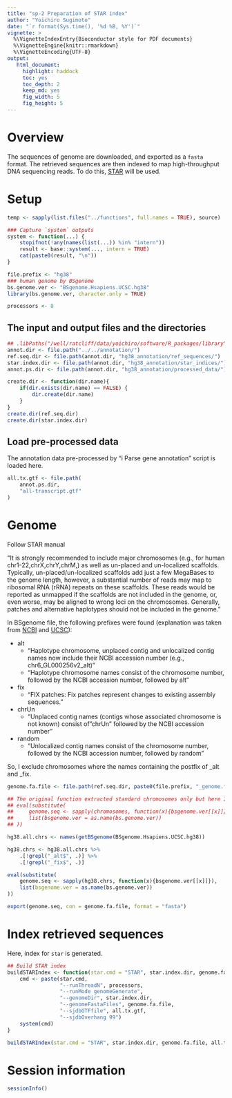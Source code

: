 ```yaml
---
title: "sp-2 Preparation of STAR index"
author: "Yoichiro Sugimoto"
date: "`r format(Sys.time(), '%d %B, %Y')`"
vignette: >
  %\VignetteIndexEntry{Bioconductor style for PDF documents}
  %\VignetteEngine{knitr::rmarkdown}
  %\VignetteEncoding{UTF-8}
output:
   html_document:
     highlight: haddock
     toc: yes
     toc_depth: 2
     keep_md: yes
     fig_width: 5
     fig_height: 5
---
```


# Overview

The sequences of genome are downloaded, and exported as
a `fasta` format.
The retrieved sequences are then indexed to map high-throughput DNA sequencing
reads. 
To do this, [STAR](https://github.com/alexdobin/STAR) will be used.

# Setup


```r

temp <- sapply(list.files("../functions", full.names = TRUE), source)

### Capture `system` outputs
system <- function(...) {
    stopifnot(!any(names(list(...)) %in% "intern"))
    result <- base::system(..., intern = TRUE)
    cat(paste0(result, "\n"))
}

```


```r

file.prefix <- "hg38"
### human genome by BSgenome
bs.genome.ver <- "BSgenome.Hsapiens.UCSC.hg38"
library(bs.genome.ver, character.only = TRUE)

processors <- 8


```

## The input and output files and the directories


```r

## .libPaths("/well/ratcliff/data/yoichiro/software/R_packages/library")
annot.dir <- file.path("../../annotation/")
ref.seq.dir <- file.path(annot.dir, "hg38_annotation/ref_sequences/")
star.index.dir <- file.path(annot.dir, "hg38_annotation/star_indices/") 
annot.ps.dir <- file.path(annot.dir, "hg38_annotation/processed_data/")

create.dir <- function(dir.name){
    if(dir.exists(dir.name) == FALSE) {
        dir.create(dir.name)
    }
}
create.dir(ref.seq.dir)
create.dir(star.index.dir)

```



## Load pre-processed data

The annotation data pre-processed by "i Parse gene annotation" script
is loaded here.


```r

all.tx.gtf <- file.path(
    annot.ps.dir,
    "all-transcript.gtf"
)

```

# Genome

Follow STAR manual

"It is strongly recommended to include major chromosomes (e.g., for human chr1-22,chrX,chrY,chrM,) as well as un-placed and un-localized scaffolds. Typically, un-placed/un-localized scaffolds add just a few MegaBases to the genome length, however, a substantial number of reads may map to ribosomal RNA (rRNA) repeats on these scaffolds. These reads would be reported as unmapped if the scaffolds are not included in the genome, or, even worse, may be aligned to wrong loci on the chromosomes. Generally, patches and alternative haplotypes should not be included in the genome."

In BSgenome file, the following prefixes were found (explanation was taken from [NCBI](https://www.ncbi.nlm.nih.gov/grc/help/patches/) and [UCSC](http://hgdownload.soe.ucsc.edu/gbdb/hg38/html/description.html)):

 - alt
	 - "Haplotype chromosome, unplaced contig and unlocalized contig names now include their NCBI accession number (e.g., chr6_GL000256v2_alt)"
	 - "Haplotype chromosome names consist of the chromosome number, followed by the NCBI accession number, followed by alt"
 - fix
	 - "FIX patches: Fix patches represent changes to existing assembly sequences."
 - chrUn
	 - "Unplaced contig names (contigs whose associated chromosome is not known) consist of "chrUn" followed by the NCBI accession number"
 - random
	 - "Unlocalized contig names consist of the chromosome number, followed by the NCBI accession number, followed by random"

So, I exclude chromosomes where the names containing the postfix of _alt and _fix.

```r

genome.fa.file <- file.path(ref.seq.dir, paste0(file.prefix, "_genome.fa"))

## The original function extracted standard chromosomes only but here I include all chrosomesomes
## eval(substitute(
##     genome.seq <- sapply(chromosomes, function(x){bsgenome.ver[[x]]}),
##     list(bsgenome.ver = as.name(bs.genome.ver))
## ))

hg38.all.chrs <- names(getBSgenome(BSgenome.Hsapiens.UCSC.hg38))

hg38.chrs <- hg38.all.chrs %>%
    .[!grepl("_alt$", .)] %>%
    .[!grepl("_fix$", .)]

eval(substitute(
    genome.seq <- sapply(hg38.chrs, function(x){bsgenome.ver[[x]]}),
    list(bsgenome.ver = as.name(bs.genome.ver))
))

export(genome.seq, con = genome.fa.file, format = "fasta")

```

# Index retrieved sequences

Here, index for `star` is generated. 

```r

## Build STAR index
buildSTARIndex <- function(star.cmd = "STAR", star.index.dir, genome.fa.file, all.tx.gtf){
    cmd <- paste(star.cmd,
                 "--runThreadN", processors,
                 "--runMode genomeGenerate",
                 "--genomeDir", star.index.dir,
                 "--genomeFastaFiles", genome.fa.file,
                 "--sjdbGTFfile", all.tx.gtf,
                 "--sjdbOverhang 99")
	system(cmd) 
}

buildSTARIndex(star.cmd = "STAR", star.index.dir, genome.fa.file, all.tx.gtf)

```

# Session information

```r

sessionInfo()

```
